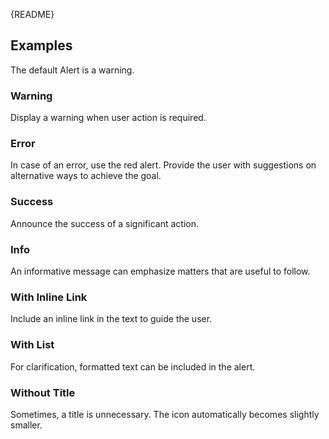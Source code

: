 
<Meta of={AlertStories} />

<Markdown>{README}</Markdown>

## Examples

The default Alert is a warning.

<Primary />

<Controls />

### Warning

Display a warning when user action is required.

<Canvas of={AlertStories.Warning} />

### Error

In case of an error, use the red alert.
Provide the user with suggestions on alternative ways to achieve the goal.

<Canvas of={AlertStories.Error} />

### Success

Announce the success of a significant action.

<Canvas of={AlertStories.Success} />

### Info

An informative message can emphasize matters that are useful to follow.

<Canvas of={AlertStories.Info} />

### With Inline Link

Include an inline link in the text to guide the user.

<Canvas of={AlertStories.WithInlineLink} />

### With List

For clarification, formatted text can be included in the alert.

<Canvas of={AlertStories.WithList} />

### Without Title

Sometimes, a title is unnecessary.
The icon automatically becomes slightly smaller.

<Canvas of={AlertStories.WithoutTitle} />
